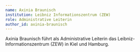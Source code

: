 ---
name: Axinia Braunisch
institution: Leibniz Informationszentrum (ZEW)
role: Administrative Leiterin
author_id: axinia-braunisch
---

Axinia Braunisch führt als Administrative Leiterin das Leibniz-Informationszentrum (ZEW) in Kiel und Hamburg.
